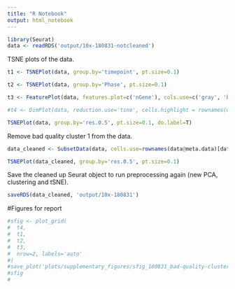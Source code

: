 ```yaml
---
title: "R Notebook"
output: html_notebook
---
```


```r
library(Seurat)
data <- readRDS('output/10x-180831-notcleaned')
```

TSNE plots of the data.

```r
t1 <- TSNEPlot(data, group.by='timepoint', pt.size=0.1)
```

```r
t2 <- TSNEPlot(data, group.by='Phase', pt.size=0.1)
```

```r
t3 <- FeaturePlot(data, features.plot=c('nGene'), cols.use=c('gray', 'blue'), no.legend = F)
```

```r
#t4 <- DimPlot(data, reduction.use='tsne', cells.highlight = rownames(data@meta.data)[data@meta.data$res.0.5 == 1], cols.highlight = 'blue', cols.use='gray')
```


```r
TSNEPlot(data, group.by='res.0.5', pt.size=0.1, do.label=T)
```

Remove bad quality cluster 1 from the data.

```r
data_cleaned <- SubsetData(data, cells.use=rownames(data@meta.data)[data@meta.data$res.0.5 != 1])
```

```r
TSNEPlot(data_cleaned, group.by='res.0.5', pt.size=0.1)
```

Save the cleaned up Seurat object to run preprocessing again (new PCA, clustering and tSNE).

```r
saveRDS(data_cleaned, 'output/10x-180831')
```


#Figures for report

```r
#sfig <- plot_grid(
#  t4,
#  t1,
#  t2,
#  t3,
#  nrow=2, labels='auto'
#)
#save_plot('plots/supplementary_figures/sfig_180831_bad-quality-cluster.pdf', sfig, base_width=12, base_height = 9)
#sfig
#
```

